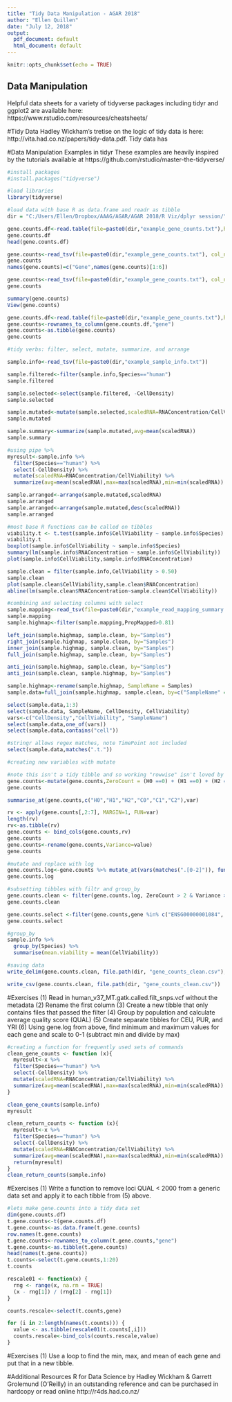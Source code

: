 ---
title: "Tidy Data Manipulation - AGAR 2018"
author: "Ellen Quillen"
date: "July 12, 2018"
output:
  pdf_document: default
  html_document: default
---

```{r setup, include=FALSE}
knitr::opts_chunk$set(echo = TRUE)
```

## Data Manipulation
Helpful data sheets for a variety of tidyverse packages including tidyr and ggplot2 are available here: https://www.rstudio.com/resources/cheatsheets/ 


#Tidy Data
Hadley Wickham's tretise on the logic of tidy data is here: http://vita.had.co.nz/papers/tidy-data.pdf. Tidy data has 

#Data Manipulation Examples in tidyr
These examples are heavily inspired by the tutorials available at https://github.com/rstudio/master-the-tidyverse/

```{r dplyr basics}
#install packages
#install.packages("tidyverse")

#load libraries
library(tidyverse)

#load data with base R as data.frame and readr as tibble
dir = "C:/Users/Ellen/Dropbox/AAAG/AGAR/AGAR 2018/R Viz/dplyr session/"

gene.counts.df<-read.table(file=paste0(dir,"example_gene_counts.txt"),header=TRUE)
gene.counts.df
head(gene.counts.df)

gene.counts<-read_tsv(file=paste0(dir,"example_gene_counts.txt"), col_names = TRUE, comment = "##", skip = 0, na = c("", "NA","."))
gene.counts
names(gene.counts)=c("Gene",names(gene.counts)[1:6])

gene.counts<-read_tsv(file=paste0(dir,"example_gene_counts.txt"), col_names = c("Gene","H0","H1","H2","C0","C1","C2"), na = c("", "NA","."),  skip = 1)
gene.counts

summary(gene.counts)
View(gene.counts)

gene.counts.df<-read.table(file=paste0(dir,"example_gene_counts.txt"),header=TRUE)
gene.counts<-rownames_to_column(gene.counts.df,"gene")
gene.counts<-as.tibble(gene.counts)
gene.counts

```

```{r tidytools}
#tidy verbs: filter, select, mutate, summarize, and arrange

sample.info<-read_tsv(file=paste0(dir,"example_sample_info.txt"))

sample.filtered<-filter(sample.info,Species=="human")
sample.filtered

sample.selected<-select(sample.filtered, -CellDensity)
sample.selected

sample.mutated<-mutate(sample.selected,scaledRNA=RNAConcentration/CellViability)
sample.mutated

sample.summary<-summarize(sample.mutated,avg=mean(scaledRNA))
sample.summary

#using pipe %>% 
myresult<-sample.info %>% 
  filter(Species=="human") %>% 
  select(-CellDensity) %>%
  mutate(scaledRNA=RNAConcentration/CellViability) %>%
  summarize(avg=mean(scaledRNA),max=max(scaledRNA),min=min(scaledRNA))

sample.arranged<-arrange(sample.mutated,scaledRNA)
sample.arranged
sample.arranged<-arrange(sample.mutated,desc(scaledRNA))
sample.arranged

```

```{r useful base functions}
#most base R functions can be called on tibbles
viability.t <- t.test(sample.info$CellViability ~ sample.info$Species)
viability.t
boxplot(sample.info$CellViability ~ sample.info$Species)
summary(lm(sample.info$RNAConcentration ~ sample.info$CellViability))
plot(sample.info$CellViability,sample.info$RNAConcentration)

sample.clean = filter(sample.info,CellViability > 0.50)
sample.clean
plot(sample.clean$CellViability,sample.clean$RNAConcentration)
abline(lm(sample.clean$RNAConcentration~sample.clean$CellViability))
```

```{r data wrangling examples}
#combining and selecting columns with select
sample.mapping<-read_tsv(file=paste0(dir,"example_read_mapping_summary.txt"))
sample.mapping
sample.highmap<-filter(sample.mapping,PropMapped>0.81)

left_join(sample.highmap, sample.clean, by="Samples")
right_join(sample.highmap, sample.clean, by="Samples")
inner_join(sample.highmap, sample.clean, by="Samples")
full_join(sample.highmap, sample.clean, by="Samples")

anti_join(sample.highmap, sample.clean, by="Samples")
anti_join(sample.clean, sample.highmap, by="Samples")

sample.highmap<-rename(sample.highmap, SampleName = Samples)
sample.data=full_join(sample.highmap, sample.clean, by=c("SampleName" = "Samples"))

select(sample.data,1:3)
select(sample.data, SampleName, CellDensity, CellViability)
vars<-c("CellDensity","CellViability", "SampleName")
select(sample.data,one_of(vars))
select(sample.data,contains("cell"))

#stringr allows regex matches, note TimePoint not included
select(sample.data,matches(".t."))

#creating new variables with mutate

#note this isn't a tidy tibble and so working "rowwise" isn't loved by dplyr (or R in general)
gene.counts<-mutate(gene.counts,ZeroCount = (H0 ==0) + (H1 ==0) + (H2 ==0) + (C0 ==0) + (C1 ==0) + (C2 ==0))
gene.counts

summarise_at(gene.counts,c("H0","H1","H2","C0","C1","C2"),var)

rv <- apply(gene.counts[,2:7], MARGIN=1, FUN=var)
length(rv)
rv<-as.tibble(rv)
gene.counts <- bind_cols(gene.counts,rv)
gene.counts
gene.counts<-rename(gene.counts,Variance=value)
gene.counts

#mutate and replace with log
gene.counts.log<-gene.counts %>% mutate_at(vars(matches(".[0-2]")), funs(log2(.+1)))
gene.counts.log

#subsetting tibbles with filtr and group_by
gene.counts.clean <- filter(gene.counts.log, ZeroCount > 2 & Variance > 5000)
gene.counts.clean

gene.counts.select <-filter(gene.counts,gene %in% c("ENSG00000001084", "ENSG00000001167", "ENSG00000000419"))
gene.counts.select

#group_by
sample.info %>% 
  group_by(Species) %>%
  summarise(mean.viability = mean(CellViability))

#saving data
write_delim(gene.counts.clean, file.path(dir, "gene_counts_clean.csv"),delim=",")

write_csv(gene.counts.clean, file.path(dir, "gene_counts_clean.csv"))

```


#Exercises
(1)	Read in human_v37_MT.gatk.called.filt_snps.vcf without the metadata
(2) Rename the first column
(3) Create a new tibble that only contains files that passed the filter
(4) Group by population and calculate average quality score (QUAL)
(5) Create separate tibbles for CEU, PUR, and YRI 
(6) Using gene.log from above, find minimum and maximum values for each gene and scale to 0-1 (subtract min and divide by max)


```{r functions}
#creating a function for frequently used sets of commands
clean_gene_counts <- function (x){
  myresult<-x %>% 
  filter(Species=="human") %>% 
  select(-CellDensity) %>%
  mutate(scaledRNA=RNAConcentration/CellViability) %>%
  summarize(avg=mean(scaledRNA),max=max(scaledRNA),min=min(scaledRNA))
}

clean_gene_counts(sample.info)
myresult

clean_return_counts <- function (x){
  myresult<-x %>% 
  filter(Species=="human") %>% 
  select(-CellDensity) %>%
  mutate(scaledRNA=RNAConcentration/CellViability) %>%
  summarize(avg=mean(scaledRNA),max=max(scaledRNA),min=min(scaledRNA))
  return(myresult)
}
clean_return_counts(sample.info)

```

#Exercises
(1) Write a function to remove loci QUAL < 2000 from a generic data set and apply it to each tibble from (5) above.

```{r iterations}
#lets make gene.counts into a tidy data set
dim(gene.counts.df)
t.gene.counts<-t(gene.counts.df)
t.gene.counts<-as.data.frame(t.gene.counts)
row.names(t.gene.counts)
t.gene.counts<-rownames_to_column(t.gene.counts,"gene")
t.gene.counts<-as.tibble(t.gene.counts)
head(names(t.gene.counts))
t.counts<-select(t.gene.counts,1:20)
t.counts

rescale01 <- function(x) {
  rng <- range(x, na.rm = TRUE)
  (x - rng[1]) / (rng[2] - rng[1])
}

counts.rescale<-select(t.counts,gene)

for (i in 2:length(names(t.counts))) {
  value <- as.tibble(rescale01(t.counts[,i]))
  counts.rescale<-bind_cols(counts.rescale,value)
}

```

#Exercises
(1) Use a loop to find the min, max, and mean of each gene and put that in a new tibble. 

#Additional Resources
R for Data Science by Hadley Wickham & Garrett Grolemund (O'Reilly) in an outstanding reference and can be purchased in hardcopy or read online http://r4ds.had.co.nz/


